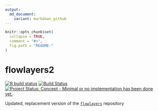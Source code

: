 ```yaml
---
output:
  md_document:
    variant: markdown_github
---
```


<!-- README.md is generated from README.Rmd. Please edit that file -->

```r
knitr::opts_chunk$set(
  collapse = TRUE,
  comment = "#>",
  fig.path = "README-"
)
```

# flowlayers2


<!-- badges: start -->
[![R build status](https://github.com/ATFutures-labs/flowlayers2/workflows/R-CMD-check/badge.svg)](https://github.com/ATFutures-labs/flowlayers2/actions)
[![Build Status](https://travis-ci.org/ATFutures-labs/flowlayers2.svg)](https://travis-ci.org/ATFutures-labs/flowlayers2) 
[![Project Status: Concept - Minimal or no implementation has been done yet.](http://www.repostatus.org/badges/0.1.0/concept.svg)](http://www.repostatus.org/#concept)
<!-- badges: end -->

Updated, replacement version of the [`flowlayers`](https://github.com/atfutures/flowlayers) repository


